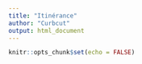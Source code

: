 ```yaml
---
title: "Itinérance"
author: "Curbcut"
output: html_document
---
```



```r
knitr::opts_chunk$set(echo = FALSE)
```